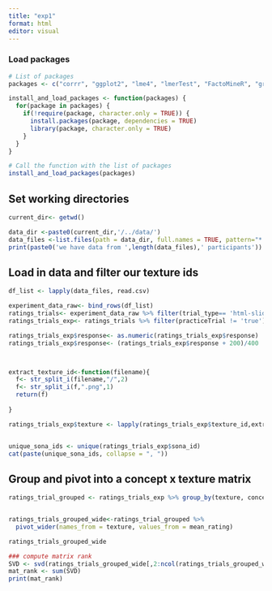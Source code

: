 ```yaml
---
title: "exp1"
format: html
editor: visual
---
```


### Load packages

```r
# List of packages
packages <- c("corrr", "ggplot2", "lme4", "lmerTest", "FactoMineR", "grid","png","cowplot","magick", "ggimage","dplyr","tidyverse")


```

```r

install_and_load_packages <- function(packages) {
  for(package in packages) {
    if(!require(package, character.only = TRUE)) {
      install.packages(package, dependencies = TRUE)
      library(package, character.only = TRUE)
    }
  }
}

# Call the function with the list of packages
install_and_load_packages(packages)

```

## Set working directories

```r
current_dir<- getwd()

data_dir <-paste0(current_dir,'/../data/')
data_files <-list.files(path = data_dir, full.names = TRUE, pattern="*.csv")
print(paste0('we have data from ',length(data_files),' participants'))

```

## Load in data and filter our texture ids

```r

df_list <- lapply(data_files, read.csv)

experiment_data_raw<- bind_rows(df_list)
ratings_trials<- experiment_data_raw %>% filter(trial_type== 'html-slider-response')
ratings_trials_exp<- ratings_trials %>% filter(practiceTrial != 'true')

ratings_trials_exp$response<- as.numeric(ratings_trials_exp$response)
ratings_trials_exp$response<- (ratings_trials_exp$response + 200)/400



extract_texture_id<-function(filename){
  f<- str_split_i(filename,"/",2)
  f<- str_split_i(f,".png",1)
  return(f)
  
}

ratings_trials_exp$texture <- lapply(ratings_trials_exp$texture_id,extract_texture_id)


unique_sona_ids <- unique(ratings_trials_exp$sona_id)
cat(paste(unique_sona_ids, collapse = ", "))
```

## Group and pivot into a concept x texture matrix

```r
ratings_trial_grouped <- ratings_trials_exp %>% group_by(texture, concept) %>%summarise(mean_rating = mean(response)) 


ratings_trials_grouped_wide<-ratings_trial_grouped %>%
  pivot_wider(names_from = texture, values_from = mean_rating)

ratings_trials_grouped_wide
```

```r
### compute matrix rank
SVD <- svd(ratings_trials_grouped_wide[,2:ncol(ratings_trials_grouped_wide)])$d > 1e-10
mat_rank <- sum(SVD)
print(mat_rank)
```
